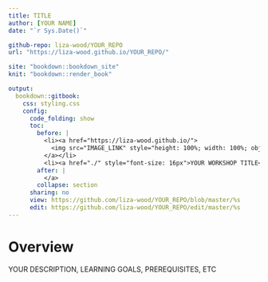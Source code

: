 ```yaml
---
title: TITLE
author: [YOUR NAME]
date: "`r Sys.Date()`"

github-repo: liza-wood/YOUR_REPO
url: "https://liza-wood.github.io/YOUR_REPO/"

site: "bookdown::bookdown_site"
knit: "bookdown::render_book"

output:
  bookdown::gitbook:
    css: styling.css
    config:
      code_folding: show
      toc: 
        before: |
          <li><a href="https://liza-wood.github.io/">
            <img src="IMAGE_LINK" style="height: 100%; width: 100%; object-fit: contain" />
          </a></li>
          <li><a href="./" style="font-size: 16px">YOUR WORKSHOP TITLE</a></li>
        after: |
          </a>
        collapse: section
      sharing: no
      view: https://github.com/liza-wood/YOUR_REPO/blob/master/%s
      edit: https://github.com/liza-wood/YOUR_REPO/edit/master/%s
---
```


# Overview {-}

YOUR DESCRIPTION, LEARNING GOALS, PREREQUISITES, ETC
